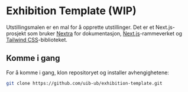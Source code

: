 # Exhibition Template (WIP)

Utstillingsmalen er en mal for å opprette utstillinger. Det er et Next.js-prosjekt som bruker [Nextra](https://nextra.site/) for dokumentasjon, [Next.js](https://nextjs.org/)-rammeverket og [Tailwind CSS](https://tailwindcss.com/)-biblioteket.

## Komme i gang

For å komme i gang, klon repositoryet og installer avhengighetene:

```bash
git clone https://github.com/uib-ub/exhibition-template.git
``` 